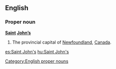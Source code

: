 ==English==

===Proper noun===
'''[[Saint]] [[John]][['s|’s]]'''

# The provincial capital of [[Newfoundland]], [[Canada]].

[[Category:English proper nouns]]

[[es:Saint John's]]
[[hu:Saint John's]]